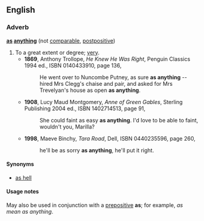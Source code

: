 ==English==
===Adverb===
'''[[as]] [[anything]]''' (not [[comparable]], [[postpositive]])

#To a great extent or degree; [[very]].
#*'''1869''', Anthony Trollope, ''He Knew He Was Right'', Penguin Classics 1994 ed., ISBN 0140433910, page 136,
#*:He went over to Nuncombe Putney, as sure '''as anything''' -- hired Mrs Clegg's chaise and pair, and asked for Mrs Trevelyan's house as open '''as anything'''.
#*'''1908''', Lucy Maud Montgomery, ''Anne of Green Gables'', Sterling Publishing 2004 ed., ISBN 1402714513, page 91,
#*:She could faint as easy '''as anything'''. I'd love to be able to faint, wouldn't you, Marilla?
#*'''1998''', Maeve Binchy, ''Tara Road'', Dell, ISBN 0440235596, page 260,
#*:he'll be as sorry '''as anything''', he'll put it right.
====Synonyms====
*[[as hell]]
====Usage notes====
May also be used in conjunction with a [[prepositive]] '''as'''; for example, ''as mean as anything''.